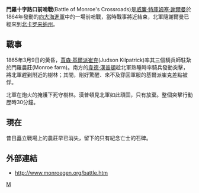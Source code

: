 {{Campaignbox 卡羅萊納戰役}}

'''門羅十字路口前哨戰'''(Battle of Monroe's Crossroads)是[[威廉·特库姆塞·舍曼|威廉·特庫姆塞·謝爾曼]]於1864年發動的[[舍曼向大海进军|向大海進軍]]中的一場前哨戰，當時戰事將近結束，北軍隨謝爾曼已經來到[[北卡罗来纳州|北卡罗来纳州]]。

==戰事==
1865年3月9日的黃昏，[[賈森·基爾派崔克|賈森·基爾派崔克]](Judson Kilpatrick)率其三個騎兵師駐紮於門羅農莊(Monroe farm)。南方的[[韋德·漢普頓|韋德·漢普頓]]趁北軍熟睡時率騎兵發動突擊，將北軍趕到附近的樹林；其間，剛好驚醒、來不及穿回軍服的基爾派崔克差點被俘。

北軍在炮火的掩護下死守樹林。漢普頓見北軍如此頑固，只有放棄。整個突擊行動歷時30分鐘。

==現在==
昔日矗立戰場上的農莊早已消失，留下的只有紀念亡士的石碑。

==外部連結==
*http://www.monroegen.org/battle.htm


[[Category:南北戰爭前哨戰|M]]